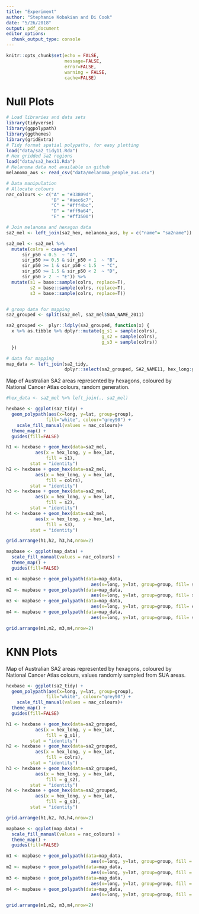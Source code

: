 ```yaml
---
title: "Experiment"
author: "Stephanie Kobakian and Di Cook"
date: "5/26/2018"
output: pdf_document
editor_options: 
  chunk_output_type: console
---
```


```r
knitr::opts_chunk$set(echo = FALSE, 
                      message=FALSE, 
                      error=FALSE, 
                      warning = FALSE,
                      cache=FALSE)
```

# Null Plots

```r
# Load libraries and data sets
library(tidyverse)
library(ggpolypath)
library(ggthemes)
library(gridExtra)
# Tidy format spatial polypaths, for easy plotting
load("data/sa2_tidy11.Rda")
# Hex gridded sa2 regions
load("data/sa2_hex11.Rda")
# Melanoma data not available on github
melanoma_aus <- read_csv("data/melanoma_people_aus.csv")
```

```r
# Data manipulation
# Allocate colours
nac_colours <- c("A" = "#33809d",
                 "B" = "#aec6c7",
                 "C" = "#fff4bc",
                 "D" = "#ff9a64",
                 "E" = "#ff3500")

# Join melanoma and hexagon data
sa2_mel <- left_join(sa2_hex, melanoma_aus, by = c("name"= "sa2name"))

sa2_mel <- sa2_mel %>% 
  mutate(colrs = case_when(
      sir_p50 < 0.5  ~ "A",
      sir_p50 >= 0.5 & sir_p50 < 1  ~ "B",
      sir_p50 >= 1 & sir_p50 < 1.5  ~ "C",
      sir_p50 >= 1.5 & sir_p50 < 2  ~ "D",
      sir_p50 > 2  ~ "E")) %>% 
  mutate(s1 = base::sample(colrs, replace=T),
         s2 = base::sample(colrs, replace=T),
         s3 = base::sample(colrs, replace=T))


# group data for mapping
sa2_grouped <- split(sa2_mel, sa2_mel$SUA_NAME_2011)

sa2_grouped <-  plyr::ldply(sa2_grouped, function(x) {
  x %>% as.tibble %>% dplyr::mutate(g_s1 = sample(colrs),
                                    g_s2 = sample(colrs),
                                    g_s3 = sample(colrs))
  })

# data for mapping
map_data <- left_join(sa2_tidy, 
                      dplyr::select(sa2_grouped, SA2_NAME11, hex_long:g_s3), by = c("SA2_NAME11"))
```
 

Map of Australian SA2 areas represented by hexagons, coloured by National Cancer Atlas colours, random generation.

```r
#hex_data <- sa2_mel %>% left_join(., sa2_mel)

hexbase <- ggplot(sa2_tidy) +
  geom_polypath(aes(x=long, y=lat, group=group),
               fill="white", colour="grey90") +
    scale_fill_manual(values = nac_colours)+
  theme_map() + 
  guides(fill=FALSE)

h1 <- hexbase + geom_hex(data=sa2_mel,
           aes(x = hex_long, y = hex_lat,
               fill = s1),
         stat = "identity")
h2 <- hexbase + geom_hex(data=sa2_mel,
           aes(x = hex_long, y = hex_lat,
               fill = colrs),
         stat = "identity")
h3 <- hexbase + geom_hex(data=sa2_mel,
           aes(x = hex_long, y = hex_lat,
               fill = s2),
         stat = "identity")
h4 <- hexbase + geom_hex(data=sa2_mel,
           aes(x = hex_long, y = hex_lat,
               fill = s3),
         stat = "identity")

grid.arrange(h1,h2, h3,h4,nrow=2)
```


```r
                         
mapbase <- ggplot(map_data) +
  scale_fill_manual(values = nac_colours) +
  theme_map() + 
  guides(fill=FALSE)

m1 <- mapbase + geom_polypath(data=map_data,
                                aes(x=long, y=lat, group=group, fill= s1))
m2 <- mapbase + geom_polypath(data=map_data,
                                aes(x=long, y=lat, group=group, fill= s2))
m3 <- mapbase + geom_polypath(data=map_data,
                                aes(x=long, y=lat, group=group, fill= colrs))
m4 <- mapbase + geom_polypath(data=map_data,
                                aes(x=long, y=lat, group=group, fill= s3))

grid.arrange(m1,m2, m3,m4,nrow=2)
```


# KNN Plots

Map of Australian SA2 areas represented by hexagons, coloured by National Cancer Atlas colours, values randomly sampled from SUA areas.

```r
hexbase <- ggplot(sa2_tidy) +
  geom_polypath(aes(x=long, y=lat, group=group),
               fill="white", colour="grey90") +
    scale_fill_manual(values = nac_colours)+
  theme_map() + 
  guides(fill=FALSE)

h1 <- hexbase + geom_hex(data=sa2_grouped,
           aes(x = hex_long, y = hex_lat,
               fill = g_s1),
         stat = "identity")
h2 <- hexbase + geom_hex(data=sa2_grouped,
           aes(x = hex_long, y = hex_lat,
               fill = colrs),
         stat = "identity")
h3 <- hexbase + geom_hex(data=sa2_grouped,
           aes(x = hex_long, y = hex_lat,
               fill = g_s2),
         stat = "identity")
h4 <- hexbase + geom_hex(data=sa2_grouped,
           aes(x = hex_long, y = hex_lat,
               fill = g_s3),
         stat = "identity")

grid.arrange(h1,h2, h3,h4,nrow=2)
```

```r
mapbase <- ggplot(map_data) +
  scale_fill_manual(values = nac_colours) +
  theme_map() + 
  guides(fill=FALSE)

m1 <- mapbase + geom_polypath(data=map_data,
                                aes(x=long, y=lat, group=group, fill = g_s1))
m2 <- mapbase + geom_polypath(data=map_data,
                                aes(x=long, y=lat, group=group, fill = g_s2))
m3 <- mapbase + geom_polypath(data=map_data,
                                aes(x=long, y=lat, group=group, fill = colrs))
m4 <- mapbase + geom_polypath(data=map_data,
                                aes(x=long, y=lat, group=group, fill = g_s3))

grid.arrange(m1,m2, m3,m4,nrow=2)
```